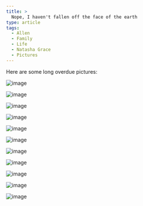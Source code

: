 ```yaml
---
title: >
  Nope, I haven't fallen off the face of the earth
type: article
tags:
  - Allen
  - Family
  - Life
  - Natasha Grace
  - Pictures
---
```


Here are some long overdue pictures:

![image](http://photos-c.ak.fbcdn.net/hphotos-ak-snc1/hs148.snc1/5500_119824128681_684268681_2431778_5305104_n.jpg)

![image](http://photos-d.ak.fbcdn.net/hphotos-ak-snc1/hs148.snc1/5500_119824168681_684268681_2431779_105509_n.jpg)

![image](http://photos-e.ak.fbcdn.net/hphotos-ak-snc1/hs128.snc1/5500_119824198681_684268681_2431780_1730382_n.jpg)

![image](http://photos-f.ak.fbcdn.net/hphotos-ak-snc1/hs128.snc1/5500_119824218681_684268681_2431781_1915265_n.jpg)

![image](http://photos-g.ak.fbcdn.net/hphotos-ak-snc1/hs128.snc1/5500_119824233681_684268681_2431782_6930226_n.jpg)

![image](http://photos-h.ak.fbcdn.net/hphotos-ak-snc1/hs128.snc1/5500_119824268681_684268681_2431783_4947521_n.jpg)

![image](http://photos-a.ak.fbcdn.net/hphotos-ak-snc1/hs148.snc1/5500_119824293681_684268681_2431784_538116_n.jpg)

![image](http://photos-b.ak.fbcdn.net/hphotos-ak-snc1/hs148.snc1/5500_119824323681_684268681_2431785_6884209_n.jpg)

![image](http://photos-c.ak.fbcdn.net/hphotos-ak-snc1/hs148.snc1/5500_119824348681_684268681_2431786_6722838_n.jpg)

![image](http://photos-d.ak.fbcdn.net/hphotos-ak-snc1/hs148.snc1/5500_119824383681_684268681_2431787_105576_n.jpg)

![image](http://photos-e.ak.fbcdn.net/hphotos-ak-snc1/hs128.snc1/5500_119824403681_684268681_2431788_5659076_n.jpg)
